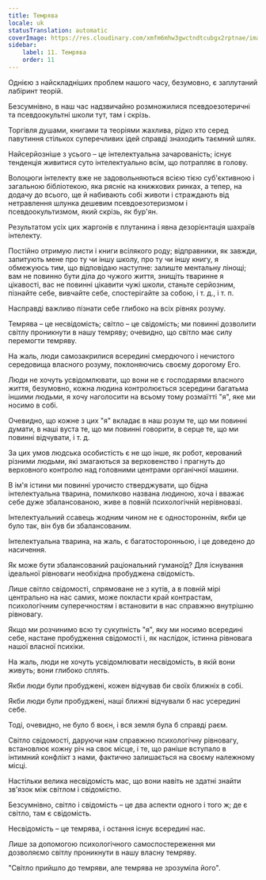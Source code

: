 ```yaml
---
title: Темрява
locale: uk
statusTranslation: automatic
coverImage: https://res.cloudinary.com/xmfm6mhw3gwctndtcubgx2rptnae/image/upload/v1741354419/small_cover_la_gran_rebelion_28716e29d2.webp
sidebar:
    label: 11. Темрява
    order: 11
---
```

Однією з найскладніших проблем нашого часу, безумовно, є заплутаний лабіринт теорій.

Безсумнівно, в наш час надзвичайно розмножилися псевдоезотеричні та псевдоокультні школи тут, там і скрізь.

Торгівля душами, книгами та теоріями жахлива, рідко хто серед павутиння стількох суперечливих ідей справді знаходить таємний шлях.

Найсерйозніше з усього – це інтелектуальна зачарованість; існує тенденція живитися суто інтелектуально всім, що потрапляє в голову.

Волоцюги інтелекту вже не задовольняються всією тією суб'єктивною і загальною бібліотекою, яка рясніє на книжкових ринках, а тепер, на додачу до всього, ще й набивають собі животи і страждають від нетравлення шлунка дешевим псевдоезотеризмом і псевдоокультизмом, який скрізь, як бур'ян.

Результатом усіх цих жаргонів є плутанина і явна дезорієнтація шахраїв інтелекту.

Постійно отримую листи і книги всілякого роду; відправники, як завжди, запитують мене про ту чи іншу школу, про ту чи іншу книгу, я обмежуюсь тим, що відповідаю наступне: залиште ментальну лінощі; вам не повинно бути діла до чужого життя, знищіть тваринне я цікавості, вас не повинні цікавити чужі школи, станьте серйозним, пізнайте себе, вивчайте себе, спостерігайте за собою, і т. д., і т. п.

Насправді важливо пізнати себе глибоко на всіх рівнях розуму.

Темрява – це несвідомість; світло – це свідомість; ми повинні дозволити світлу проникнути в нашу темряву; очевидно, що світло має силу перемогти темряву.

На жаль, люди самозакрилися всередині смердючого і нечистого середовища власного розуму, поклоняючись своєму дорогому Его.

Люди не хочуть усвідомлювати, що вони не є господарями власного життя, безумовно, кожна людина контролюється зсередини багатьма іншими людьми, я хочу наголосити на всьому тому розмаїтті "я", яке ми носимо в собі.

Очевидно, що кожне з цих "я" вкладає в наш розум те, що ми повинні думати, в наші вуста те, що ми повинні говорити, в серце те, що ми повинні відчувати, і т. д.

За цих умов людська особистість є не що інше, як робот, керований різними людьми, які змагаються за верховенство і прагнуть до верховного контролю над головними центрами органічної машини.

В ім'я істини ми повинні урочисто стверджувати, що бідна інтелектуальна тварина, помилково названа людиною, хоча і вважає себе дуже збалансованою, живе в повній психологічній нерівновазі.

Інтелектуальний ссавець жодним чином не є одностороннім, якби це було так, він був би збалансованим.

Інтелектуальна тварина, на жаль, є багатосторонньою, і це доведено до насичення.

Як може бути збалансований раціональний гуманоїд? Для існування ідеальної рівноваги необхідна пробуджена свідомість.

Лише світло свідомості, спрямоване не з кутів, а в повній мірі центрально на нас самих, може покласти край контрастам, психологічним суперечностям і встановити в нас справжню внутрішню рівновагу.

Якщо ми розчинимо всю ту сукупність "я", яку ми носимо всередині себе, настане пробудження свідомості і, як наслідок, істинна рівновага нашої власної психіки.

На жаль, люди не хочуть усвідомлювати несвідомість, в якій вони живуть; вони глибоко сплять.

Якби люди були пробуджені, кожен відчував би своїх ближніх в собі.

Якби люди були пробуджені, наші ближні відчували б нас усередині себе.

Тоді, очевидно, не було б воєн, і вся земля була б справді раєм.

Світло свідомості, даруючи нам справжню психологічну рівновагу, встановлює кожну річ на своє місце, і те, що раніше вступало в інтимний конфлікт з нами, фактично залишається на своєму належному місці.

Настільки велика несвідомість мас, що вони навіть не здатні знайти зв'язок між світлом і свідомістю.

Безсумнівно, світло і свідомість – це два аспекти одного і того ж; де є світло, там є свідомість.

Несвідомість – це темрява, і остання існує всередині нас.

Лише за допомогою психологічного самоспостереження ми дозволяємо світлу проникнути в нашу власну темряву.

"Світло прийшло до темряви, але темрява не зрозуміла його".

